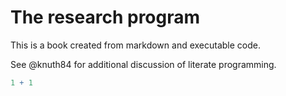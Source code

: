 # The research program

This is a book created from markdown and executable code.

See @knuth84 for additional discussion of literate programming.

```r
1 + 1
```
